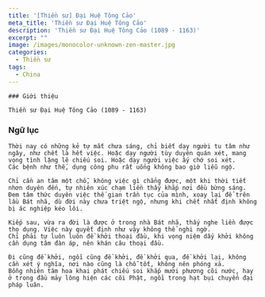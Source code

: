 ```yaml
---
title: '[Thiền sư] Đại Huệ Tông Cảo'
meta_title: 'Thiền sư Đại Huệ Tông Cảo'
description: 'Thiền sư Đại Huệ Tông Cảo (1089 - 1163)'
excerpt: ""
image: /images/monocolor-unknown-zen-master.jpg
categories:
  - Thiền sư
tags:
  - China
---
```


    ### Giới thiệu

    Thiền sư Đại Huệ Tông Cảo (1089 - 1163)

### Ngữ lục

    Thời nay có những kẻ tự mắt chưa sáng, chỉ biết dạy người tu tâm như ngây, như chết là hết việc. Hoặc dạy người tùy duyên quán xét, mang vọng tình lặng lẽ chiếu soi. Hoặc dạy người việc ấy chớ soi xét.
    Các bệnh như thế, dụng công phu rất uổng không bao giờ liễu ngộ.

    Chỉ cần an tâm một chỗ, không việc gì chẳng được, một khi thời tiết nhơn duyên đến, tự nhiên xúc chạm liền thấy khắp nơi đều bừng sáng.
    Đem tâm thức duyên việc thế gian trần tục của mình, xoay lại để trên lầu Bát nhã, dù đời này chưa triệt ngộ, nhưng khi chết nhất định không bị ác nghiệp kéo lôi.

    Kiếp sau, vừa ra đời là được ở trong nhà Bát nhã, thấy nghe liền được thọ dụng. Việc này quyết định như vậy không thể nghi ngờ.
    Chỉ phải tự luôn luôn đề khởi thoại đầu, khi vọng niệm dấy khởi không cần dụng tâm đàn áp, nên khán câu thoại đầu.

    Đi cũng đề khởi, ngồi cũng đề khởi, đề khởi qua, đề khởi lại, không cần xét ý nghĩa, nơi nào cũng là chỗ tốt, không nên phóng xả.
    Bỗng nhiên tâm hoa khai phát chiếu soi khắp mười phương cõi nước, hay ở trong đầu mảy lông hiện các cõi Phật, ngồi trong hạt bụi chuyển đại pháp luân.
